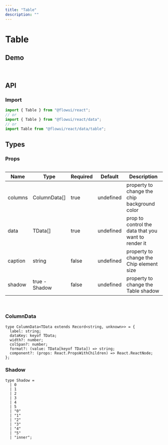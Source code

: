 ```yaml
---
title: "Table"
description: ""
---
```


# Table

## Demo

<Table
    columns={[
        { label: "First Name", dataKey: "firstName" },
        { label: "Last Name", dataKey: "lastName" },
        { label: "Age", dataKey: "age" },
        { label: "City", dataKey: "city" },
    ]}
    data={[
        {
            firstName: "John",
            lastName: "Smith",
            age: 32,
            city: "New York"
        },
        {
            firstName: "Emily",
            lastName: "Johnson",
            age: 26,
            city: "Los Angeles"
        },
        {
            firstName: "Michael",
            lastName: "Williams",
            age: 45,
            city: "Chicago"
        },
        {
            firstName: "Sophia",
            lastName: "Brown",
            age: 29,
            city: "Houston"
        },
        {
            firstName: "Daniel",
            lastName: "Miller",
            age: 38,
            city: "Philadelphia"
        },
        {
            firstName: "Olivia",
            lastName: "Anderson",
            age: 31,
            city: "Phoenix"
        },
        {
            firstName: "David",
            lastName: "Martinez",
            age: 37,
            city: "San Antonio"
        },
        {
            firstName: "Emma",
            lastName: "Taylor",
            age: 27,
            city: "San Diego"
        },
        {
            firstName: "Christopher",
            lastName: "Clark",
            age: 33,
            city: "Dallas"
        },
        {
            firstName: "Ava",
            lastName: "Lewis",
            age: 24,
            city: "San Jose"
        },
        {
            firstName: "Matthew",
            lastName: "Lee",
            age: 41,
            city: "Austin"
        },
        {
            firstName: "Mia",
            lastName: "Walker",
            age: 30,
            city: "Seattle"
        }
    ]}
    shadow={4}
/>

<br />

## API

### Import

```javascript
import { Table } from "@flowui/react";
// or
import { Table } from "@flowui/react/data";
// or
import Table from "@flowui/react/data/table";
```

## Types

### Props

| Name    | Type           | Required | Default   | Description                                           |
| ------- | -------------- | -------- | --------- |------------------------------------------------------ |
| columns | ColumnData[]   | true     | undefined | property to change the chip background color          |
| data    | TData[]        | true     | undefined | prop to control the data that you want to render it   |
| caption | string         | false    | undefined | property to change the Chip element size              |
| shadow  | true - Shadow  | false    | undefined | property to change the Table shadow                   |

<br />

### ColumnData
```tsx
type ColumnData<TData extends Record<string, unknown>> = {
  label: string;
  dataKey: keyof TData;
  width?: number;
  colSpan?: number;
  format?: (value: TData[keyof TData]) => string;
  component?: (props: React.PropsWithChildren) => React.ReactNode;
};
```

### Shadow
```tsx
type Shadow =
  | 0
  | 1
  | 2
  | 3
  | 4
  | 5
  | "0"
  | "1"
  | "2"
  | "3"
  | "4"
  | "5"
  | "inner";
```